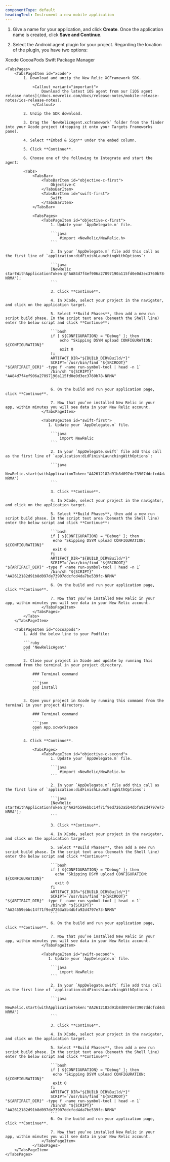 ```yaml
---
componentType: default
headingText: Instrument a new mobile application
---
```


1. Give a name for your application, and click **Create**. Once the application name is created, click **Save and Continue**.

2. Select the Android agent plugin for your project. Regarding the location of the plugin, you have two options:

<Tabs>
    <TabsBar>
        <TabsBarItem id="xcode">
            Xcode
        </TabsBarItem>
        <TabsBarItem id="cocoapods">
            CocoaPods
        </TabsBarItem>
        <TabsBarItem id="swift package manager">
            Swift Package Manager
        </TabsBarItem>
    </TabsBar>

    <TabsPages>
        <TabsPageItem id="xcode">
            1. Download and unzip the New Relic XCFramework SDK.

                <Callout variant="important">
                    Download the latest iOS agent from our [iOS agent release notes](/docs.newrelic.com/docs/release-notes/mobile-release-notes/ios-release-notes).
                </Callout>

            2. Unzip the SDK download.

            3. Drag the `NewRelicAgent.xcframework` folder from the finder into your Xcode project (dropping it onto your Targets Frameworks pane).

            4. Select **Embed & Sign** under the embed column.

            5. Click **Continue**.

            6. Choose one of the following to Integrate and start the agent:

            <Tabs>
                <TabsBar>
                    <TabsBarItem id="objective-c-first">
                        Objective-C
                    </TabsBarItem>
                    <TabsBarItem id="swift-first">
                        Swift
                    </TabsBarItem>
                </TabsBar>

                <TabsPages>
                    <TabsPageItem id="objective-c-first">
                        1. Update your `AppDelegate.m` file.

                        ```java
                            #import <NewRelic/NewRelic.h>
                        ```

                        2. In your `AppDelegate.m` file add this call as the first line of `application:didFinishLaunchingWithOptions`:

                        ```java
                        [NewRelic startWithApplicationToken:@"AA84d7f4ef906a27097190a115fd0e0d3ec3760b78-NRMA"];
                        ```

                        3. Click **Continue**.

                        4. In XCode, select your project in the navigator, and click on the application target.
                        
                        5. Select **Build Phases**, then add a new run script build phase. In the script text area (beneath the Shell line) enter the below script and click **Continue**:

                        ```bash
                        if [ ${CONFIGURATION} = "Debug" ]; then
                            echo "Skipping DSYM upload CONFIGURATION: ${CONFIGURATION}"
                            exit 0
                        fi
                        ARTIFACT_DIR="${BUILD_DIR%Build/*}"
                        SCRIPT=`/usr/bin/find "${SRCROOT}" "${ARTIFACT_DIR}" -type f -name run-symbol-tool | head -n 1`
                        /bin/sh "${SCRIPT}" "AA84d7f4ef906a27097190a115fd0e0d3ec3760b78-NRMA"
                        ```

                        6. On the build and run your application page, click **Continue**.

                        7. Now that you’ve installed New Relic in your app, within minutes you will see data in your New Relic account.
                    </TabsPageItem>

                    <TabsPageItem id="swift-first">
                       1. Update your `AppDelegate.m` file.

                        ```java
                            import NewRelic
                        ```

                        2. In your `AppDelegate.swift` file add this call as the first line of `application:didFinishLaunchingWithOptions`:

                        ```java
                        NewRelic.start(withApplicationToken:"AA2612182d91b8d097de73907ddcfcd4da7be539fc-NRMA")
                        ```

                        3. Click **Continue**.

                        4. In XCode, select your project in the navigator, and click on the application target.
                        
                        5. Select **Build Phases**, then add a new run script build phase. In the script text area (beneath the Shell line) enter the below script and click **Continue**:

                        ```bash
                        if [ ${CONFIGURATION} = "Debug" ]; then
                         echo "Skipping DSYM upload CONFIGURATION: ${CONFIGURATION}"
                         exit 0
                        fi
                        ARTIFACT_DIR="${BUILD_DIR%Build/*}"
                        SCRIPT=`/usr/bin/find "${SRCROOT}" "${ARTIFACT_DIR}" -type f -name run-symbol-tool | head -n 1`
                        /bin/sh "${SCRIPT}" "AA2612182d91b8d097de73907ddcfcd4da7be539fc-NRMA"
                        ```
                        6. On the build and run your application page, click **Continue**.

                        7. Now that you’ve installed New Relic in your app, within minutes you will see data in your New Relic account.
                    </TabsPageItem>
                </TabsPages>
            </Tabs>
        </TabsPageItem>

        <TabsPageItem id="cocoapods">
            1. Add the below line to your Podfile:

            ```ruby
            pod 'NewRelicAgent'
            ```

            2. Close your project in Xcode and update by running this command from the terminal in your project directory.

                ### Terminal command

                ```json
                pod install
                ```

            3. Open your project in Xcode by running this command from the terminal in your project directory.

                ### Terminal command

                ```json
                open App.xcworkspace
                ```

            4. Click **Continue**.

                <TabsPages>
                    <TabsPageItem id="objective-c-second">
                        1. Update your `AppDelegate.m` file.

                        ```java
                            #import <NewRelic/NewRelic.h>
                        ```

                        2. In your `AppDelegate.m` file add this call as the first line of `application:didFinishLaunchingWithOptions`:

                        ```java
                        [NewRelic startWithApplicationToken:@"AA24559ebbc14f71f9ed7263a5b4dbfa92d4797e73-NRMA"];
                        ```

                        3. Click **Continue**.

                        4. In XCode, select your project in the navigator, and click on the application target.
                        
                        5. Select **Build Phases**, then add a new run script build phase. In the script text area (beneath the Shell line) enter the below script and click **Continue**:

                        ```bash
                        if [ ${CONFIGURATION} = "Debug" ]; then
                          echo "Skipping DSYM upload CONFIGURATION: ${CONFIGURATION}"
                          exit 0
                        fi
                        ARTIFACT_DIR="${BUILD_DIR%Build/*}"
                        SCRIPT=`/usr/bin/find "${SRCROOT}" "${ARTIFACT_DIR}" -type f -name run-symbol-tool | head -n 1`
                        /bin/sh "${SCRIPT}" "AA24559ebbc14f71f9ed7263a5b4dbfa92d4797e73-NRMA"
                        ```

                        6. On the build and run your application page, click **Continue**.

                        7. Now that you’ve installed New Relic in your app, within minutes you will see data in your New Relic account.
                    </TabsPageItem>

                    <TabsPageItem id="swift-second">
                       1. Update your `AppDelegate.m` file.

                        ```java
                            import NewRelic
                        ```

                        2. In your `AppDelegate.swift` file add this call as the first line of `application:didFinishLaunchingWithOptions`:

                        ```java
                        NewRelic.start(withApplicationToken:"AA2612182d91b8d097de73907ddcfcd4da7be539fc-NRMA")
                        ```

                        3. Click **Continue**.

                        4. In XCode, select your project in the navigator, and click on the application target.
                        
                        5. Select **Build Phases**, then add a new run script build phase. In the script text area (beneath the Shell line) enter the below script and click **Continue**:

                        ```bash
                        if [ ${CONFIGURATION} = "Debug" ]; then
                         echo "Skipping DSYM upload CONFIGURATION: ${CONFIGURATION}"
                         exit 0
                        fi
                        ARTIFACT_DIR="${BUILD_DIR%Build/*}"
                        SCRIPT=`/usr/bin/find "${SRCROOT}" "${ARTIFACT_DIR}" -type f -name run-symbol-tool | head -n 1`
                        /bin/sh "${SCRIPT}" "AA2612182d91b8d097de73907ddcfcd4da7be539fc-NRMA"
                        ```
                        6. On the build and run your application page, click **Continue**.

                        7. Now that you’ve installed New Relic in your app, within minutes you will see data in your New Relic account.
                    </TabsPageItem>
                </TabsPages>
        </TabsPageItem>
    </TabsPages>
</Tabs>